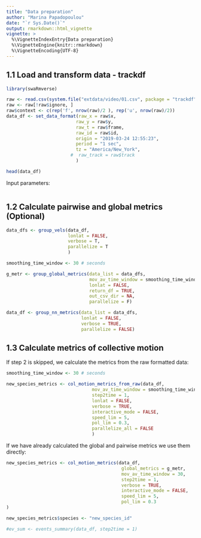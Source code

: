 ```yaml
---
title: "Data preparation"
author: "Marina Papadopoulou"
date: "`r Sys.Date()`"
output: rmarkdown::html_vignette
vignette: >
  %\VignetteIndexEntry{Data preparation}
  %\VignetteEngine{knitr::rmarkdown}
  %\VignetteEncoding{UTF-8}
---
```


## 1.1 Load and transform data - trackdf

```r
library(swaRmverse)

raw <- read.csv(system.file("extdata/video/01.csv", package = "trackdf"))
raw <- raw[!raw$ignore, ]
raw$context <- c(rep('f', nrow(raw)/2 ), rep('u', nrow(raw)/2))
data_df <- set_data_format(raw_x = raw$x,
                          raw_y = raw$y,
                          raw_t = raw$frame,
                          raw_id = raw$id,
                          origin = "2019-03-24 12:55:23",
                          period = "1 sec",
                          tz = "America/New_York",
                        #  raw_track = raw$track
                          )

head(data_df)
```

Input parameters:
```r


```


## 1.2 Calculate pairwise and global metrics (Optional)


```r

data_dfs <- group_vels(data_df,
                       lonlat = FALSE,
                       verbose = T,
                       parallelize = T
                       )

smoothing_time_window <- 30 # seconds

g_metr <- group_global_metrics(data_list = data_dfs,
                               mov_av_time_window = smoothing_time_window,
                               lonlat = FALSE,
                               return_df = TRUE,
                               out_csv_dir = NA,
                               parallelize = F)

data_df <- group_nn_metrics(data_list = data_dfs,
                            lonlat = FALSE,
                            verbose = TRUE,
                            parallelize = FALSE)

```

## 1.3 Calculate metrics of collective motion

If step 2 is skipped, we calculate the metrics from the raw formatted data:
```r

smoothing_time_window <- 30 # seconds

new_species_metrics <- col_motion_metrics_from_raw(data_df,
                                mov_av_time_window = smoothing_time_window,
                                step2time = 1,
                                lonlat = FALSE,
                                verbose = TRUE,
                                interactive_mode = FALSE,
                                speed_lim = 5,
                                pol_lim = 0.3,
                                parallelize_all = FALSE
                                )

```
If we have already calculated the global and pairwise metrics we use them directly:

```r

new_species_metrics <- col_motion_metrics(data_df,
                                           global_metrics = g_metr,
                                           mov_av_time_window = 30,
                                           step2time = 1,
                                           verbose = TRUE,
                                           interactive_mode = FALSE,
                                           speed_lim = 5,
                                           pol_lim = 0.3
)

new_species_metrics$species <- "new_species_id"

#ev_sum <- events_summary(data_df, step2time = 1)

```
